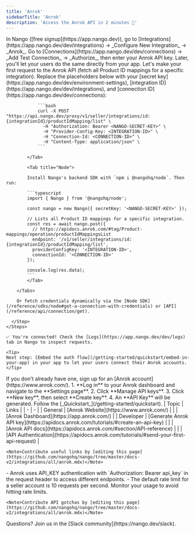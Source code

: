 ```yaml
---
title: 'Anrok'
sidebarTitle: 'Anrok'
description: 'Access the Anrok API in 2 minutes 💨'
---
```


<Tabs>
  <Tab title="🚀 Quickstart">
    <Steps>
      <Step title="Create an integration">
        In Nango ([free signup](https://app.nango.dev)), go to [Integrations](https://app.nango.dev/dev/integrations) -> _Configure New Integration_ -> _Anrok_.
      </Step>
      <Step title="Authorize Anrok">
        Go to [Connections](https://app.nango.dev/dev/connections) -> _Add Test Connection_ -> _Authorize_, then enter your Anrok API key. Later, you'll let your users do the same directly from your app.
      </Step>
      <Step title="Call the Anrok API">
        Let's make your first request to the Anrok API (fetch all Product ID mappings for a specific integration). Replace the placeholders below with your [secret key](https://app.nango.dev/dev/environment-settings), [integration ID](https://app.nango.dev/dev/integrations), and [connection ID](https://app.nango.dev/dev/connections):
        <Tabs>
            <Tab title="cURL">

                ```bash
                curl -X POST "https://api.nango.dev/proxy/v1/seller/integrations/id:{integrationId}/productIdMapping/list" \
                  -H "Authorization: Bearer <NANGO-SECRET-KEY>" \
                  -H "Provider-Config-Key: <INTEGRATION-ID>" \
                  -H "Connection-Id: <CONNECTION-ID>" \
                  -H "Content-Type: application/json" \
                ```

            </Tab>

            <Tab title="Node">

            Install Nango's backend SDK with `npm i @nangohq/node`. Then run:

            ```typescript
            import { Nango } from '@nangohq/node';

            const nango = new Nango({ secretKey: '<NANGO-SECRET-KEY>' });

            // Lists all Product ID mappings for a specific integration.
            const res = await nango.post({
              // https://apidocs.anrok.com/#tag/Product-mappings/operation/productIdMappingsList
              endpoint: '/v1/seller/integrations/id:{integrationId}/productIdMapping/list',
              providerConfigKey: '<INTEGRATION-ID>',
              connectionId: '<CONNECTION-ID>'
            });

            console.log(res.data);
            ```
            </Tab>

        </Tabs>

        Or fetch credentials dynamically via the [Node SDK](/reference/sdks/node#get-a-connection-with-credentials) or [API](/reference/api/connection/get).

      </Step>
    </Steps>

    ✅ You're connected! Check the [Logs](https://app.nango.dev/dev/logs) tab in Nango to inspect requests.

    <Tip>
    Next step: [Embed the auth flow](/getting-started/quickstart/embed-in-your-app) in your app to let your users connect their Anrok accounts.
    </Tip>
  </Tab>
  <Tab title="🔑 API key setup">
    <Steps>
      <Step title="Create an Anrok account">
        If you don't already have one, sign up for an [Anrok account](https://www.anrok.com/).
      </Step>
      <Step title="Generate an API key">
        1. **Log in** to your Anrok dashboard and navigate to the **Settings page**.
        2. Click **Manage API keys**.
        3. Click **New key**, then select **Create key**.
        4. An **API Key** will be generated.
      </Step>
      <Step title="Next">
        Follow the [_Quickstart_](/getting-started/quickstart).
      </Step>
    </Steps>
  </Tab>
  <Tab title="🔗 Useful links">
    | Topic | Links | 
    | - | - | 
    | General | [Anrok Website](https://www.anrok.com/) |
    | | [Anrok Dashboard](https://app.anrok.com/) |
    | Developer | [Generate Anrok API key](https://apidocs.anrok.com/tutorials/#create-an-api-key) |
    | | [Anrok API docs](https://apidocs.anrok.com/#section/API-reference) |
    | | [API Authentication](https://apidocs.anrok.com/tutorials/#send-your-first-api-request) |

    <Note>Contribute useful links by [editing this page](https://github.com/nangohq/nango/tree/master/docs-v2/integrations/all/anrok.mdx)</Note>
  </Tab>
  <Tab title="🚨 API gotchas">
    - Anrok uses API_KEY authentication with `Authorization: Bearer api_key` in the request header to access different endpoints.
    - The default rate limit for a seller account is 10 requests per second. Monitor your usage to avoid hitting rate limits.

    <Note>Contribute API gotchas by [editing this page](https://github.com/nangohq/nango/tree/master/docs-v2/integrations/all/anrok.mdx)</Note>
  </Tab>
</Tabs>

<Info>
    Questions? Join us in the [Slack community](https://nango.dev/slack).
</Info>

